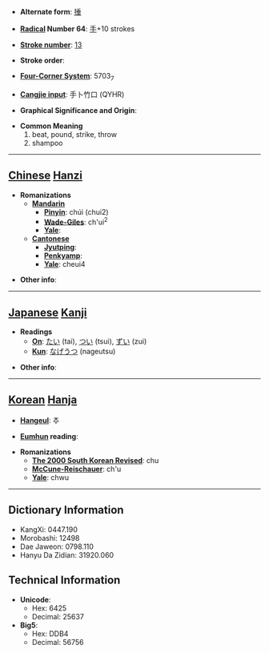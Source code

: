 * '''Alternate form''': [[捶]]

* '''[[Wiktionary:Chinese radical index| Radical]] Number 64''': [[Wiktionary:Chinese radical index 手|手]]+10 strokes

* '''[[Wiktionary:Chinese total strokes index|Stroke number]]''': [[Wiktionary:Chinese total strokes index 13|13]]

* '''Stroke order''': 

* '''[[Wiktionary:Chinese four corner index|Four-Corner System]]''': 5703<sub>7</sub>

* '''[[Wiktionary:Chinese Cangjie index|Cangjie input]]''': 手卜竹口 (QYHR)

* '''Graphical Significance and Origin''': 

* '''Common Meaning'''
*#beat, pound, strike, throw
*# shampoo


----

== [[Chinese]] [[Hanzi]] ==

* '''Romanizations'''
** '''[[Mandarin]]'''
*** '''[[Pinyin]]''': chúi (chui2)
*** '''[[Wade-Giles]]''': ch'ui<sup>2</sup>
*** '''[[Yale]]''': 
** '''[[Cantonese]]'''
*** '''[[Jyutping]]''':
*** '''[[Penkyamp]]''': 
*** '''[[Yale]]''': cheui4

* '''Other info''': 

----

== [[Japanese]] [[Kanji]] ==

* '''Readings'''
** '''[[On]]''': [[たい]] (tai), [[つい]] (tsui), [[ずい]] (zui)
** '''[[Kun]]''': [[なげうつ]] (nageutsu)

* '''Other info''':  

----

== [[Korean]] [[Hanja]] ==

* '''[[Hangeul]]''': 추

* '''[[Eumhun]] reading''': 

* '''Romanizations'''
** '''[[The 2000 South Korean Revised Romanization|The 2000 South Korean Revised]]''': chu
** '''[[McCune-Reischauer]]''': ch'u
** '''[[Yale]]''': chwu

----

== Dictionary Information ==

* KangXi: 0447.190
* Morobashi: 12498
* Dae Jaweon: 0798.110
* Hanyu Da Zidian: 31920.060

== Technical Information ==

* '''Unicode''':
** Hex: 6425
** Decimal: 25637
* '''Big5''':
** Hex: DDB4
** Decimal: 56756